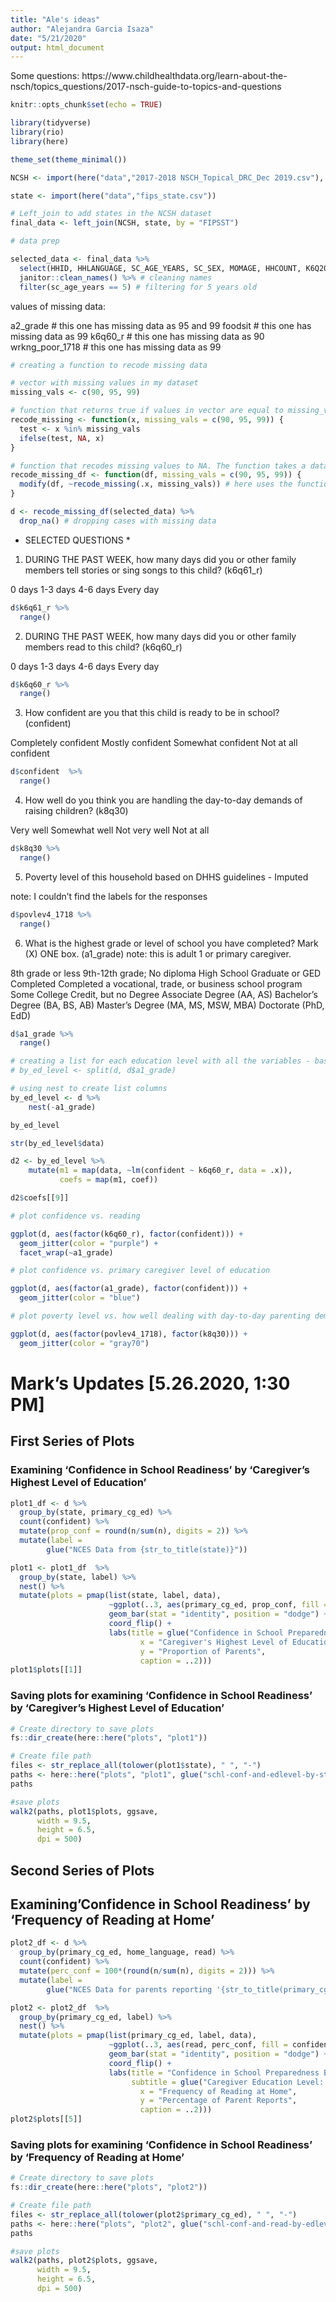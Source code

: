```yaml
---
title: "Ale's ideas"
author: "Alejandra Garcia Isaza"
date: "5/21/2020"
output: html_document
---
```


Some questions: https://www.childhealthdata.org/learn-about-the-nsch/topics_questions/2017-nsch-guide-to-topics-and-questions 

```r
knitr::opts_chunk$set(echo = TRUE)

library(tidyverse)
library(rio)
library(here)

theme_set(theme_minimal())
```

```r
NCSH <- import(here("data","2017-2018 NSCH_Topical_DRC_Dec 2019.csv"), setclass = "tbl_df")

state <- import(here("data","fips_state.csv"))

# Left_join to add states in the NCSH dataset
final_data <- left_join(NCSH, state, by = "FIPSST")
```

```r
# data prep

selected_data <- final_data %>%
  select(HHID, HHLANGUAGE, SC_AGE_YEARS, SC_SEX, MOMAGE, HHCOUNT, K6Q20, K11Q60, K11Q61, K11Q62, S9Q34, K10Q14, ACE1, ACE3, ACE4, ACE5, ACE6, ACE7, ACE8, ACE9, ACE10, RECOGABC, A1_GRADE, A2_GRADE, K6Q60_R, K6Q61_R, FOODSIT, K8Q30, CONFIDENT, povlev4_1718, AdultEduc_1718, WrkngPoor_1718, ACEct_1718, ACE2more_1718, State) %>%
  janitor::clean_names() %>% # cleaning names
  filter(sc_age_years == 5) # filtering for 5 years old
```

values of missing data:

a2_grade # this one has missing data as 95 and 99
foodsit # this one has missing data as 99
k6q60_r # this one has missing data as 90
wrkng_poor_1718 # this one has missing data as 99

```r
# creating a function to recode missing data

# vector with missing values in my dataset
missing_vals <- c(90, 95, 99)

# function that returns true if values in vector are equal to missing_vals. The function takes a vector x, and specified values of missing data
recode_missing <- function(x, missing_vals = c(90, 95, 99)) {
  test <- x %in% missing_vals
  ifelse(test, NA, x)
}

# function that recodes missing values to NA. The function takes a dataframe with variables with missing data, and specified values of missing data
recode_missing_df <- function(df, missing_vals = c(90, 95, 99)) {
  modify(df, ~recode_missing(.x, missing_vals)) # here uses the function created above
}

d <- recode_missing_df(selected_data) %>%
  drop_na() # dropping cases with missing data
```

* SELECTED QUESTIONS *
 

1. DURING THE PAST WEEK, how many days did you or other family members tell stories or sing songs to this child? (k6q61_r)

0 days
1-3 days
4-6 days
Every day

```r
d$k6q61_r %>%
  range()
```

2. DURING THE PAST WEEK, how many days did you or other family members read to this child? (k6q60_r)

0 days
1-3 days
4-6 days
Every day

```r
d$k6q60_r %>%
  range()
```

3. How confident are you that this child is ready to be in school? (confident)

Completely confident
Mostly confident
Somewhat confident
Not at all confident

```r
d$confident  %>%
  range()
```

4. How well do you think you are handling the day-to-day demands of raising children? (k8q30)

Very well
Somewhat well
Not very well
Not at all

```r
d$k8q30 %>%
  range()
```

5. Poverty level of this household based on DHHS guidelines - Imputed

note: I couldn't find the labels for the responses

```r
d$povlev4_1718 %>%
  range()
```

6. What is the highest grade or level of school you have completed? Mark (X) ONE box. (a1_grade)
note: this is adult 1 or primary caregiver. 

8th grade or less
9th-12th grade; No diploma
High School Graduate or GED Completed
Completed a vocational, trade, or business school program
Some College Credit, but no Degree
Associate Degree (AA, AS)
Bachelor’s Degree (BA, BS, AB)
Master’s Degree (MA, MS, MSW, MBA)
Doctorate (PhD, EdD)

```r
d$a1_grade %>%
  range()
```

```r
# creating a list for each education level with all the variables - base way:
# by_ed_level <- split(d, d$a1_grade)

# using nest to create list columns
by_ed_level <- d %>%
    nest(-a1_grade)

by_ed_level

str(by_ed_level$data)
```
```r
d2 <- by_ed_level %>%
    mutate(m1 = map(data, ~lm(confident ~ k6q60_r, data = .x)),
           coefs = map(m1, coef))

d2$coefs[[9]]
```

```r
# plot confidence vs. reading

ggplot(d, aes(factor(k6q60_r), factor(confident))) +
  geom_jitter(color = "purple") +
  facet_wrap(~a1_grade)

```
```r
# plot confidence vs. primary caregiver level of education

ggplot(d, aes(factor(a1_grade), factor(confident))) +
  geom_jitter(color = "blue") 
```

```r
# plot poverty level vs. how well dealing with day-to-day parenting demands

ggplot(d, aes(factor(povlev4_1718), factor(k8q30))) +
  geom_jitter(color = "gray70") 
```

# Mark's Updates [5.26.2020, 1:30 PM]
## First Series of Plots
### Examining 'Confidence in School Readiness' by 'Caregiver's Highest Level of Education'
```r
plot1_df <- d %>%
  group_by(state, primary_cg_ed) %>%
  count(confident) %>% 
  mutate(prop_conf = round(n/sum(n), digits = 2)) %>%  
  mutate(label =
        glue("NCES Data from {str_to_title(state)}"))

plot1 <- plot1_df  %>%
  group_by(state, label) %>%
  nest() %>%
  mutate(plots = pmap(list(state, label, data),
                      ~ggplot(..3, aes(primary_cg_ed, prop_conf, fill = confident)) +
                      geom_bar(stat = "identity", position = "dodge") +
                      coord_flip() +
                      labs(title = glue("Confidence in School Preparedness Between \nLevels of Caregiver Education: {..1}"),
                             x = "Caregiver's Highest Level of Education",
                             y = "Proportion of Parents",
                             caption = ..2)))
plot1$plots[[1]]
```
### Saving plots for examining 'Confidence in School Readiness' by 'Caregiver's Highest Level of Education'
```r
# Create directory to save plots
fs::dir_create(here::here("plots", "plot1"))

# Create file path
files <- str_replace_all(tolower(plot1$state), " ", "-")
paths <- here::here("plots", "plot1", glue("schl-conf-and-edlevel-by-state_{files}.png"))
paths

#save plots
walk2(paths, plot1$plots, ggsave,
      width = 9.5, 
      height = 6.5,
      dpi = 500)
```

## Second Series of Plots
## Examining'Confidence in School Readiness' by 'Frequency of Reading at Home'
```r
plot2_df <- d %>%
  group_by(primary_cg_ed, home_language, read) %>%
  count(confident) %>% 
  mutate(perc_conf = 100*(round(n/sum(n), digits = 2))) %>%
  mutate(label =
        glue("NCES Data for parents reporting '{str_to_title(primary_cg_ed)}'"))

plot2 <- plot2_df  %>%
  group_by(primary_cg_ed, label) %>%
  nest() %>%
  mutate(plots = pmap(list(primary_cg_ed, label, data),
                      ~ggplot(..3, aes(read, perc_conf, fill = confident)) +
                      geom_bar(stat = "identity", position = "dodge") +
                      coord_flip() +
                      labs(title = "Confidence in School Preparedness Between \nLevels Frequency of Reading at Home",
                           subtitle = glue("Caregiver Education Level: '{..1}'"),
                             x = "Frequency of Reading at Home",
                             y = "Percentage of Parent Reports",
                             caption = ..2)))
plot2$plots[[5]]
```

### Saving plots for examining 'Confidence in School Readiness' by 'Frequency of Reading at Home'
```r
# Create directory to save plots
fs::dir_create(here::here("plots", "plot2"))

# Create file path
files <- str_replace_all(tolower(plot2$primary_cg_ed), " ", "-")
paths <- here::here("plots", "plot2", glue("schl-conf-and-read-by-edlevel_{files}.png"))
paths

#save plots
walk2(paths, plot2$plots, ggsave,
      width = 9.5, 
      height = 6.5,
      dpi = 500)
```
